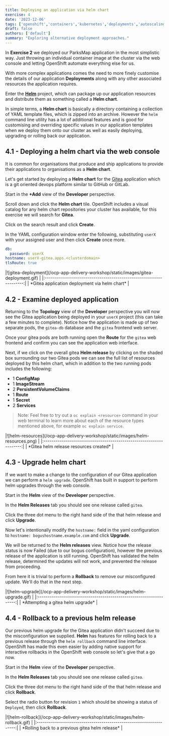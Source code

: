 ```yaml
---
title: Deploying an application via helm chart
exercise: 4
date: '2023-12-06'
tags: ['openshift','containers','kubernetes','deployments','autoscaling']
draft: false
authors: ['default']
summary: "Exploring alternative deployment approaches."
---
```


In **Exercise 2** we deployed our ParksMap application in the most simplistic way. Just throwing an individual container image at the cluster via the web console and letting OpenShift automate everything else for us.

With more complex applications comes the need to more finely customise the details of our application **Deployments** along with any other associated resources the application requires.

Enter the [**Helm**](https://www.redhat.com/en/topics/devops/what-is-helm) project, which can package up our application resources and distribute them as something called a **Helm chart**.

In simple terms, a **Helm chart** is basically a directory containing a collection of YAML template files, which is zipped into an archive. However the `helm` command line utility has a lot of additional features and is good for customising and overriding specific values in our application templates when we deploy them onto our cluster as well as easily deploying, upgrading or rolling back our application.


## 4.1 - Deploying a helm chart via the web console 

It is common for organisations that produce and ship applications to provide their applications to organisations as a **Helm chart**.

Let's get started by deploying a **Helm chart** for the [Gitea](https://about.gitea.com) application which is a git oriented devops platform similar to GitHub or GitLab.

Start in the **+Add** view of the **Developer** perspective.

Scroll down and click the **Helm chart** tile. OpenShift includes a visual catalog for any helm chart repositories your cluster has available, for this exercise we will search for **Gitea**.

Click on the search result and click **Create**.

In the YAML configuration window enter the following, substituting `userX` with your assigned user and then click **Create** once more.

```yaml
db:
  password: userX
hostname: userX-gitea.apps.<clusterdomain>
tlsRoute: true
```

<Zoom>
|![gitea-deployment](/ocp-app-delivery-workshop/static/images/gitea-deployment.gif) | 
|:-------------------------------------------------------------------:|
| *Gitea application deployment via helm chart*                       |
</Zoom>


## 4.2 - Examine deployed application

Returning to the **Topology** view of the **Developer** perspective you will now see the Gitea application being deployed in your `userX` project (this can take a few minutes to complete). Notice how the application is made up of two separate pods, the `gitea-db` database and the `gitea` frontend web server.

Once your gitea pods are both running open the **Route** for the `gitea` web frontend and confirm you can see the application web interface.

Next, if we click on the overall gitea **Helm release** by clicking on the shaded box surrounding our two Gitea pods we can see the full list of resources deployed by this helm chart, which in addition to the two running pods includes the following:

 - 1 **ConfigMap**
 - 1 **ImageStream**
 - 2 **PersistentVolumeClaims**
 - 1 **Route**
 - 1 **Secret**
 - 2 **Services**

> Note: Feel free to try out a `oc explain <resource>` command in your web terminal to learn more about each of the resource types mentioned above, for example `oc explain service`.

<Zoom>
|![helm-resources](/ocp-app-delivery-workshop/static/images/helm-resources.png) | 
|:-------------------------------------------------------------------:|
| *Gitea helm release resources created*                              |
</Zoom>


## 4.3 - Upgrade helm chart

If we want to make a change to the configuration of our Gitea application we can perform a `helm upgrade`. OpenShift has built in support to perform helm upgrades through the web console.

Start in the **Helm** view of the **Developer** perspective.

In the **Helm Releases** tab you should see one release called `gitea`.

Click the three dot menu to the right hand side of the that helm release and click **Upgrade**.

Now let's intentionally modify the `hostname:` field in the yaml configuration to `hostname: bogushostname.example.com` and click **Upgrade**.

We will be returned to the **Helm releases** view. Notice how the release status is now Failed (due to our bogus configuration), however the previous release of the application is still running. OpenShift has validated the helm release, determined the updates will not work, and prevented the release from proceeding.

From here it is trivial to perform a **Rollback** to remove our misconfigured update. We'll do that in the next step.

<Zoom>
|![helm-upgrade](/ocp-app-delivery-workshop/static/images/helm-upgrade.gif) | 
|:-------------------------------------------------------------------:|
| *Attempting a gitea helm upgrade*                                   |
</Zoom>


## 4.4 - Rollback to a previous helm release

Our previous helm upgrade for the Gitea application didn't succeed due to the misconfiguration we supplied. **Helm** has features for rolling back to a previous release through the `helm rollback` command line interface. OpenShift has made this even easier by adding native support for interactive rollbacks in the OpenShift web console so let's give that a go now.

Start in the **Helm** view of the **Developer** perspective.

In the **Helm Releases** tab you should see one release called `gitea`.

Click the three dot menu to the right hand side of the that helm release and click **Rollback**.

Select the radio button for revision `1` which should be showing a status of `Deployed`, then click **Rollback**.

<Zoom>
|![helm-rollback](/ocp-app-delivery-workshop/static/images/helm-rollback.gif) | 
|:-------------------------------------------------------------------:|
| *Rolling back to a previous gitea helm release*                     |
</Zoom>


